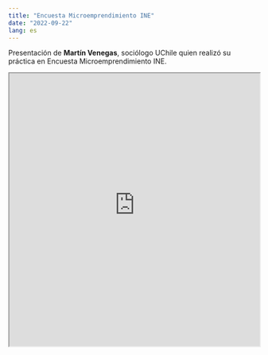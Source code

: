 ---
title: "Encuesta Microemprendimiento INE"
date: "2022-09-22"
lang: es
---

Presentación de **Martín Venegas**, sociólogo UChile quien realizó su práctica en Encuesta Microemprendimiento INE.

<iframe src="https://martin-venegas-m.github.io/presentation-SOC01210/slides.html" height="550" width=100% allowfullscreen="true">
</iframe>
